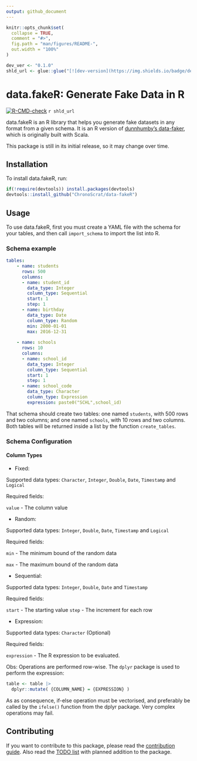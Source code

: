 ```yaml
---
output: github_document
---
```


<!-- README.md is generated from README.Rmd. Please edit that file -->

```r
knitr::opts_chunk$set(
  collapse = TRUE,
  comment = "#>",
  fig.path = "man/figures/README-",
  out.width = "100%"
)

dev_ver <- "0.1.0"
shld_url <- glue::glue("[![dev-version](https://img.shields.io/badge/dev--version-{dev_ver}-blue)](https://github.com/ChronoScrat/data-fakeR/releases/tag/{dev_ver})")

```

# data.fakeR: Generate Fake Data in R

<!-- badges: start -->

[![R-CMD-check](https://github.com/ChronoScrat/data-fakeR/workflows/R-CMD-check/badge.svg)](https://github.com/ChronoScrat/data-fakeR/actions) 
`r shld_url`

<!-- badges: end -->

data.fakeR is an R library that helps you generate fake datasets in any format from a given schema. It is an R version of [dunnhumby's data-faker](https://github.com/dunnhumby/data-fake), which is originally built with Scala.

This package is still in its initial release, so it may change over time.

## Installation

To install data.fakeR, run:

```r

if(!require(devtools)) install.packages(devtools)
devtools::install_github("ChronoScrat/data-fakeR")

```

## Usage

To use data.fakeR, first you must create a YAML file with the schema for your tables, and then call `import_schema` to import the list into R.

### Schema example

``` yaml
tables:
    - name: students
      rows: 500
      columns:
      - name: student_id
        data_type: Integer
        column_type: Sequential
        start: 1
        step: 1
      - name: birthday
        data_type: Date
        column_type: Random
        min: 2000-01-01
        max: 2016-12-31
    
    - name: schools
      rows: 10
      columns:
      - name: school_id
        data_type: Integer
        column_type: Sequential
        start: 1
        step: 1
      - name: school_code
        data_type: Character
        column_type: Expression
        expression: paste0("SCHL",school_id)
```

That schema should create two tables: one named `students`, with 500 rows and two columns; and one named `schools`, with 10 rows and two columns. Both tables will be returned inside a list by the function `create_tables`.

### Schema Configuration

#### Column Types

-   Fixed:

Supported data types: `Character`, `Integer`, `Double`, `Date`, `Timestamp` and `Logical`

Required fields:

`value` - The column value

-   Random:

Supported data types: `Integer`, `Double`, `Date`, `Timestamp` and `Logical`

Required fields:

`min` - The minimum bound of the random data

`max` - The maximum bound of the random data

-   Sequential:

Supported data types: `Integer`, `Double`, `Date` and `Timestamp`

Required fields:

`start` - The starting value `step` - The increment for each row

-   Expression:

Supported data types: `Character` (Optional)

Required fields:

`expression` - The R expression to be evaluated.

Obs: Operations are performed row-wise. The `dplyr` package is used to perform the expression:

```r

table <- table |>
  dplyr::mutate( {COLUMN_NAME} = {EXPRESSION} )

```

As as consequence, if-else operation must be vectorised, and preferably be called by the `ifelse()` function from the dplyr package. Very complex operations may fail.

## Contributing

If you want to contribute to this package, please read the [contribution guide](https://github.com/ChronoScrat/data-fakeR/.github/CONTRIBUTING.md). Also read the [TODO list](https://github.com/ChronoScrat/data-fakeR/.github/TODO.md) with planned addition to the package.
